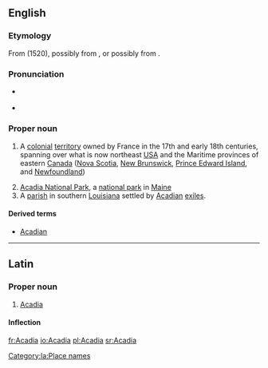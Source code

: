==English==
{{wikipedia}}

===Etymology===
From {{etyl|it}} {{term|Archadia|lang=it}} (1520), possibly from {{etyl|grc}} {{term|Ἀρκαδία||a place of rural peace in pastoral poetry}}, or possibly from {{etyl|alq}} {{term|akadie||fertile land}}.

===Pronunciation===
* {{a|US}} {{IPA|/əˈkeɪ.di.ə/}}
* {{rhymes|eɪdiə}}

===Proper noun===
{{en-proper noun}}

# {{history}} A [[colonial]] [[territory]] owned by France in the 17th and early 18th centuries, spanning over what is now northeast [[USA]] and the Maritime provinces of eastern [[Canada]] ([[Nova Scotia]], [[New Brunswick]], [[Prince Edward Island]], and [[Newfoundland]])
# [[w:Acadia National Park|Acadia National Park]], a [[national park]] in [[Maine]]
# A [[parish]] in southern [[Louisiana]] settled by [[Acadian]] [[exiles]].

====Derived terms====
* [[Acadian]]

----

==Latin==

===Proper noun===
{{la-proper noun|Acadia|Acadiae|Acadiae|f|first}}

# [[#English|Acadia]]

====Inflection====
{{la-decl-1st-loc|Acadi}}

[[Category:la:Place names]]

[[fr:Acadia]]
[[io:Acadia]]
[[pl:Acadia]]
[[sr:Acadia]]